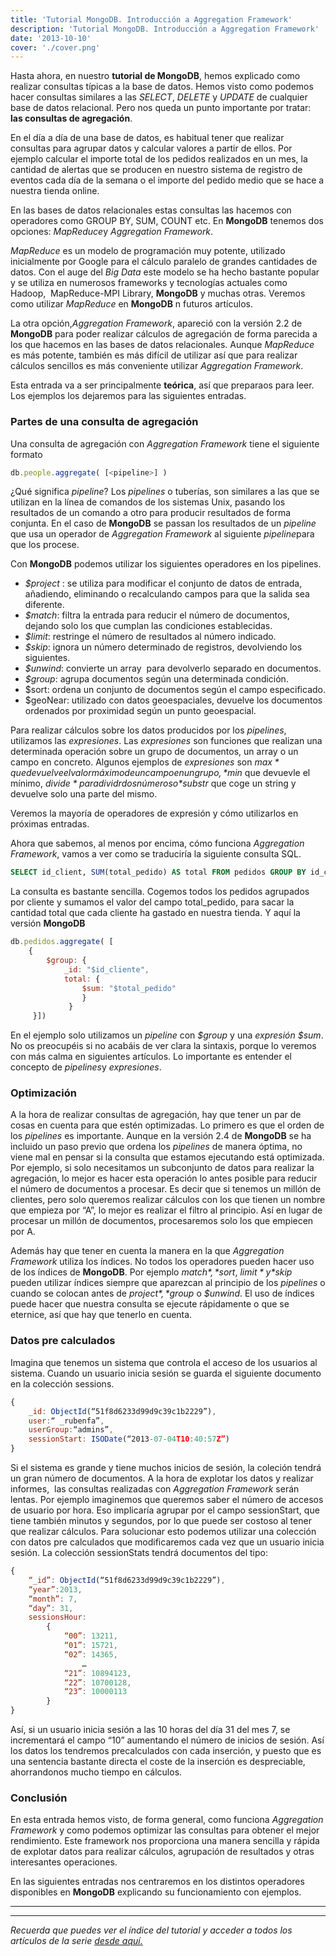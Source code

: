```yaml
---
title: 'Tutorial MongoDB. Introducción a Aggregation Framework'
description: 'Tutorial MongoDB. Introducción a Aggregation Framework'
date: '2013-10-10'
cover: './cover.png'
---
```


Hasta ahora, en nuestro **tutorial de MongoDB**, hemos explicado como
realizar consultas típicas a la base de datos. Hemos visto como podemos
hacer consultas similares a las *SELECT*, *DELETE* y *UPDATE* de
cualquier base de datos relacional. Pero nos queda un punto importante
por tratar: **las consultas de agregación**. 

En el día a día de una base de datos, es habitual tener que realizar
consultas para agrupar datos y calcular valores a partir de ellos. Por
ejemplo calcular el importe total de los pedidos realizados en un mes,
la cantidad de alertas que se producen en nuestro sistema de registro de
eventos cada día de la semana o el importe del pedido medio que se hace
a nuestra tienda online.

En las bases de datos relacionales estas consultas las hacemos con
operadores como GROUP BY, SUM, COUNT etc. En **MongoDB** tenemos dos
opciones: *MapReduce*y *Aggregation Framework*.

*MapReduce* es un modelo de programación muy potente, utilizado
inicialmente por Google para el cálculo paralelo de grandes cantidades
de datos. Con el auge del *Big Data* este modelo se ha hecho bastante
popular y se utiliza en numerosos frameworks y tecnologías actuales como
Hadoop,  MapReduce-MPI Library, **MongoDB** y muchas otras. Veremos como
utilizar *MapReduce* en **MongoDB** n futuros artículos.

La otra opción,*Aggregation Framework*, apareció con la versión 2.2 de
**MongoDB** para poder realizar cálculos de agregación de forma parecida
a los que hacemos en las bases de datos relacionales. Aunque
*MapReduce* es más potente, también es más difícil de utilizar así que
para realizar cálculos sencillos es más conveniente utilizar *Aggregation
Framework*.

Esta entrada va a ser principalmente **teórica**, así que preparaos
para leer. Los ejemplos los dejaremos para las siguientes entradas.

### Partes de una consulta de agregación

Una consulta de agregación con *Aggregation Framework* tiene el
siguiente formato

```javascript
db.people.aggregate( [<pipeline>] )
```

¿Qué significa *pipeline*? Los *pipelines* o tuberías, son similares a
las que se utilizan en la línea de comandos de los sistemas Unix,
pasando los resultados de un comando a otro para producir resultados de
forma conjunta. En el caso de **MongoDB** se passan los resultados de un
*pipeline* que usa un operador de *Aggregation Framework* al siguiente
*pipeline*para que los procese.

Con **MongoDB** podemos utilizar los siguientes operadores en los
pipelines.

-   *$project* : se utiliza para modificar el conjunto de datos de entrada, añadiendo, eliminando o recalculando campos para que la salida sea diferente.
-   *$match*: filtra la entrada para reducir el número de documentos, dejando solo los que cumplan las condiciones establecidas.
-   *$limit*: restringe el número de resultados al número indicado.
-   *$skip*: ignora un número determinado de registros, devolviendo los siguientes.
-   *$unwind*: convierte un array  para devolverlo separado en documentos.
-   *$group*: agrupa documentos según una determinada condición.
-   $sort: ordena un conjunto de documentos según el campo especificado.
-   $geoNear: utilizado con datos geoespaciales, devuelve los documentos ordenados por proximidad según un punto geoespacial.

Para realizar cálculos sobre los datos producidos por los *pipelines*,
utilizamos las *expresiones*. Las *expresiones* son funciones que
realizan una determinada operación sobre un grupo de documentos, un
array o un campo en concreto. Algunos ejemplos de *expresiones* son
*$max* que devuelve el valor máximo de un campo en un grupo, *$min* que
devuevle el mínimo, *$divide* para dividr dos números o *$substr* que
coge un string y devuelve solo una parte del mismo.

Veremos la mayoría de operadores de expresión y cómo utilizarlos en
próximas entradas.

Ahora que sabemos, al menos por encima, cómo funciona *Aggregation
Framework*, vamos a ver como se traduciría la siguiente consulta SQL.

```sql
SELECT id_client, SUM(total_pedido) AS total FROM pedidos GROUP BY id_cliente
```

La consulta es bastante sencilla. Cogemos todos los pedidos agrupados
por cliente y sumamos el valor del campo total_pedido, para sacar la
cantidad total que cada cliente ha gastado en nuestra tienda. Y aquí la
versión **MongoDB**

```javascript
db.pedidos.aggregate( [
    { 
        $group: { 
            _id: "$id_cliente",
            total: { 
                $sum: "$total_pedido" 
                } 
             } 
     }])
```

En el ejemplo solo utilizamos un *pipeline* con *$group* y una *expresión
 $sum*. No os preocupéis si no acabáis de ver clara la sintaxis, porque
lo veremos con más calma en siguientes artículos. Lo importante es
entender el concepto de *pipelines*y *expresiones*.

### Optimización

A la hora de realizar consultas de agregación, hay que tener un par de
cosas en cuenta para que estén optimizadas. Lo primero es que el orden
de los *pipelines* es importante. Aunque en la versión 2.4 de
**MongoDB** se ha incluido un paso previo que ordena los *pipelines* de
manera óptima, no viene mal en pensar si la consulta que estamos
ejecutando está optimizada. Por ejemplo, si solo necesitamos un
subconjunto de datos para realizar la agregación, lo mejor es hacer esta
operación lo antes posible para reducir el número de documentos a
procesar. Es decir que si tenemos un millón de clientes, pero solo
queremos realizar cálculos con los que tienen un nombre que empieza por
“A”, lo mejor es realizar el filtro al principio. Así en lugar de
procesar un millón de documentos, procesaremos solo los que empiecen por
A.

Además hay que tener en cuenta la manera en la que *Aggregation
Framework* utiliza los índices. No todos los operadores pueden hacer uso
de los índices de **MongoDB**. Por ejemplo *$match*, *$sort*,
*$limit* y *$skip* pueden utilizar índices siempre que aparezcan al
principio de los *pipelines* o cuando se colocan antes de *$project*,
*$group* o *$unwind*. El uso de índices puede hacer que nuestra
consulta se ejecute rápidamente o que se eternice, así que hay que
tenerlo en cuenta.

### Datos pre calculados

Imagina que tenemos un sistema que controla el acceso de los usuarios al
sistema. Cuando un usuario inicia sesión se guarda el siguiente
documento en la colección sessions.

```javascript
{
    _id: ObjectId(“51f8d6233d99d9c39c1b2229”),
    user:“ _rubenfa”,
    userGroup:“admins”,
    sessionStart: ISODate(“2013-07-04T10:40:57Z”)
}
```

Si el sistema es grande y tiene muchos inicios de sesión, la coleción
tendrá un gran número de documentos. A la hora de explotar los datos y
realizar informes,  las consultas realizadas con *Aggregation Framework*
serán lentas. Por ejemplo imaginemos que queremos saber el número de
accesos de usuario por hora. Eso implicaría agrupar por el campo
sessionStart, que tiene también minutos y segundos, por lo que puede ser
costoso al tener que realizar cálculos. Para solucionar esto podemos
utilizar una colección con datos pre calculados que modificaremos cada
vez que un usuario inicia sesión. La colección sessionStats tendrá
documentos del tipo:

```javascript
{
    “_id”: ObjectId(“51f8d6233d99d9c39c1b2229”),
    “year”:2013,
    “month”: 7,
    “day”: 31,
    sessionsHour:
        {
            “00”: 13211,
            “01”: 15721,
            “02”: 14365,
                …
            “21”: 10894123,
            “22”: 10700128,
            “23”: 10000113
        }
}
```
Así, si un usuario inicia sesión a las 10 horas del día 31 del mes 7, se
incrementará el campo “10” aumentando el número de inicios de sesión.
Así los datos los tendremos precalculados con cada inserción, y puesto
que es una sentencia bastante directa el coste de la inserción es
despreciable, ahorrandonos mucho tiempo en cálculos.

### Conclusión

En esta entrada hemos visto, de forma general, como funciona
*Aggregation Framework* y como podemos optimizar las consultas para
obtener el mejor rendimiento. Este framework nos proporciona una manera
sencilla y rápida de explotar datos para realizar cálculos, agrupación
de resultados y otras interesantes operaciones.

En las siguientes entradas nos centraremos en los distintos operadores
disponibles en **MongoDB** explicando su funcionamiento con ejemplos.

* * * * *

* * * * *

*Recuerda que puedes ver el índice del tutorial y acceder a todos los
artículos de la serie [desde aquí.](https://charlascylon.com/tutorialmongo)*